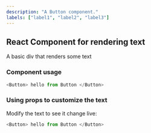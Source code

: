 ```yaml
---
description: "A Button component."
labels: ["label1", "label2", "label3"]
---
```



## React Component for rendering text

A basic div that renders some text

### Component usage

```js
<Button> hello from Button </Button>
```

### Using props to customize the text

Modify the text to see it change live:

```js live
<Button> hello from Button </Button>
```
